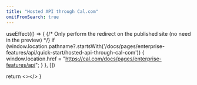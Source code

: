 ```yaml
---
title: "Hosted API through Cal.com"
omitFromSearch: true
---
```



  useEffect(() => {
    {/* Only perform the redirect on the published site (no need in the preview) */}
    if (window.location.pathname?.startsWith('/docs/pages/enterprise-features/api/quick-start/hosted-api-through-cal-com')) {
      window.location.href = "https://cal.com/docs/pages/enterprise-features/api";
    }
  }, [])
  
  return <></>
}

<Redirect />
